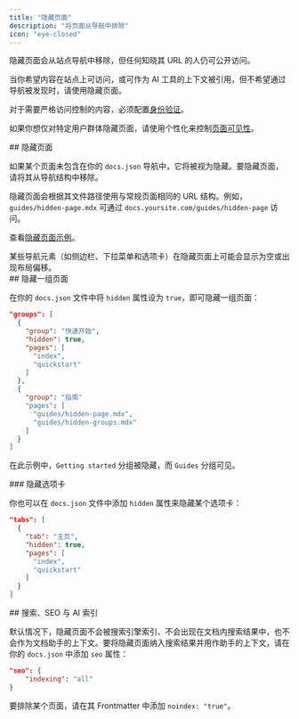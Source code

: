 ```yaml
---
title: "隐藏页面"
description: "将页面从导航中排除"
icon: "eye-closed"
---
```


隐藏页面会从站点导航中移除，但任何知晓其 URL 的人仍可公开访问。

当你希望内容在站点上可访问，或可作为 AI 工具的上下文被引用，但不希望通过导航被发现时，请使用隐藏页面。

对于需要严格访问控制的内容，必须配置[身份验证](/zh/authentication-personalization/authentication-setup)。

如果你想仅对特定用户群体隐藏页面，请使用个性化来控制[页面可见性](/zh/authentication-personalization/overview#page-visibility)。

<div id="hiding-a-page">
  ## 隐藏页面
</div>

如果某个页面未包含在你的 `docs.json` 导航中，它将被视为隐藏。要隐藏页面，请将其从导航结构中移除。

隐藏页面会根据其文件路径使用与常规页面相同的 URL 结构。例如，`guides/hidden-page.mdx` 可通过 `docs.yoursite.com/guides/hidden-page` 访问。

查看[隐藏页面示例](/zh/guides/hidden-page-example)。

<Note>
  某些导航元素（如侧边栏、下拉菜单和选项卡）在隐藏页面上可能会显示为空或出现布局偏移。
</Note>

<div id="hiding-a-group-of-pages">
  ## 隐藏一组页面
</div>

在你的 `docs.json` 文件中将 `hidden` 属性设为 `true`，即可隐藏一组页面：

```json highlight={4}
"groups": [
  {
    "group": "快速开始",
    "hidden": true,
    "pages": [
      "index",
      "quickstart"
    ]
  },
  {
    "group": "指南"
    "pages": [
      "guides/hidden-page.mdx",
      "guides/hidden-groups.mdx"
    ]
  }
]
```

在此示例中，`Getting started` 分组被隐藏，而 `Guides` 分组可见。

<div id="hiding-a-tab">
  ### 隐藏选项卡
</div>

你也可以在 `docs.json` 文件中添加 `hidden` 属性来隐藏某个选项卡：

```json highlight={4}
"tabs": [
  {
    "tab": "主页",
    "hidden": true,
    "pages": [
      "index",
      "quickstart"
    ]
  }
]
```

<div id="search-seo-and-ai-indexing">
  ## 搜索、SEO 与 AI 索引
</div>

默认情况下，隐藏页面不会被搜索引擎索引、不会出现在文档内搜索结果中，也不会作为文档助手的上下文。要将隐藏页面纳入搜索结果并用作助手的上下文，请在你的 `docs.json` 中添加 `seo` 属性：

```json
"seo": {
    "indexing": "all"
}
```

要排除某个页面，请在其 Frontmatter 中添加 `noindex: "true"`。
